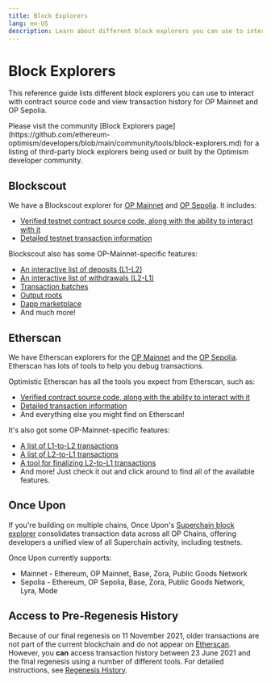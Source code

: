 ```yaml
---
title: Block Explorers
lang: en-US
description: Learn about different block explorers you can use to interact with contracts and view transaction history for OP Mainnet and OP Sepolia.
---
```



# Block Explorers

This reference guide lists different block explorers you can use to interact with contract source code and view transaction history for OP Mainnet and OP Sepolia.

<Callout type="info">
Please visit the community [Block Explorers page](https://github.com/ethereum-optimism/developers/blob/main/community/tools/block-explorers.md) for a listing of third-party block explorers being used or built by the Optimism developer community.
</Callout>

## Blockscout

We have a Blockscout explorer for [OP Mainnet](https://optimism.blockscout.com) and [OP Sepolia](https://optimism-sepolia.blockscout.com/). It includes:

*   [Verified testnet contract source code, along with the ability to interact with it](https://optimism.blockscout.com/verified-contracts)
*   [Detailed testnet transaction information](https://optimism.blockscout.com/tx/0xa1b04233084d4067ec0bb3e09301012900f0e209f14a3d406f3d6dc696eea138)

Blockscout also has some OP-Mainnet-specific features:

*   [An interactive list of deposits (L1-L2)](https://optimism.blockscout.com/l2-deposits)
*   [An interactive list of withdrawals (L2-L1)](https://optimism.blockscout.com/l2-withdrawals)
*   [Transaction batches](https://optimism.blockscout.com/l2-txn-batches)
*   [Output roots](https://optimism.blockscout.com/l2-output-roots)
*   [Dapp marketplace](https://optimism.blockscout.com/apps)
*   And much more!

## Etherscan

We have Etherscan explorers for the [OP Mainnet](https://explorer.optimism.io) and the [OP Sepolia](https://sepolia-optimistic.etherscan.io/).
Etherscan has lots of tools to help you debug transactions.

Optimistic Etherscan has all the tools you expect from Etherscan, such as:

*   [Verified contract source code, along with the ability to interact with it](https://explorer.optimism.io/address/0x420000000000000000000000000000000000000F#code)
*   [Detailed transaction information](https://explorer.optimism.io/tx/0x292423266d6da24126dc4e0e81890c22a67295cc8b1a987e71ad84748511452f)
*   And everything else you might find on Etherscan!

It's also got some OP-Mainnet-specific features:

*   [A list of L1-to-L2 transactions](https://explorer.optimism.io/txsEnqueued)
*   [A list of L2-to-L1 transactions](https://explorer.optimism.io/txsExit)
*   [A tool for finalizing L2-to-L1 transactions](https://explorer.optimism.io/messagerelayer)
*   And more! Just check it out and click around to find all of the available features.

## Once Upon

If you're building on multiple chains, Once Upon's [Superchain block explorer](https://www.onceupon.gg/) consolidates transaction data across all OP Chains, offering developers a unified view of all Superchain activity, including testnets.

Once Upon currently supports:

*   Mainnet - Ethereum, OP Mainnet, Base, Zora, Public Goods Network
*   Sepolia - Ethereum, OP Sepolia, Base, Zora, Public Goods Network, Lyra, Mode

## Access to Pre-Regenesis History

Because of our final regenesis on 11 November 2021, older transactions are not part of the current blockchain and do not appear on [Etherscan](https://explorer.optimism.io/).
However, you **can** access transaction history between 23 June 2021 and the final regenesis using a number of different tools. For detailed instructions, see [Regenesis History](/builders/tools/regenesis-history).
